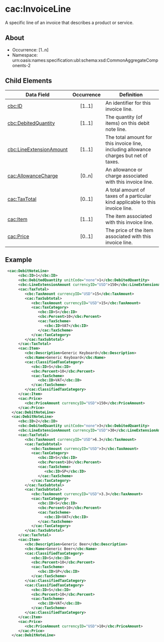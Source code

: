 # cac:InvoiceLine
A specific line of an invoice that describes a product or service.

## About
* Occurrence: [1..n]
* Namespace: urn:oasis:names:specification:ubl:schema:xsd:CommonAggregateComponents-2

## Child Elements

| Data Field                                      | Occurrence | Definition |
|-------------------------------------------------|:----------:|------------|
| [cbc:ID](./debit-note-line/id.mdx)                              |   [1..1]   | An identifier for this invoice line. |
| [cbc:DebitedQuantity](./debit-note-line/debited-quantity.mdx)  |   [1..1]   | The quantity (of items) on this debit note line. |
| [cbc:LineExtensionAmount](./debit-note-line/line-extension-amount.mdx) | [1..1] | The total amount for this invoice line, including allowance charges but net of taxes. |
| [cac:AllowanceCharge](./debit-note-line/allowance-charge.mdx)    |   [0..n]   | An allowance or charge associated with this invoice line. |
| [cac:TaxTotal](./debit-note-line/tax-total.mdx)                  |   [0..1]   | A total amount of taxes of a particular kind applicable to this invoice line. |
| [cac:Item](./debit-note-line/item.mdx)                          |   [1..1]   | The item associated with this invoice line. |
| [cac:Price](./debit-note-line/price.mdx)                        |   [0..1]   | The price of the item associated with this invoice line. |

## Example
```xml
 <cac:DebitNoteLine>
      <cbc:ID>1</cbc:ID>
      <cbc:DebitedQuantity unitCode="none">1</cbc:DebitedQuantity>
      <cbc:LineExtensionAmount currencyID="USD">150</cbc:LineExtensionAmount>
      <cac:TaxTotal>
         <cbc:TaxAmount currencyID="USD">15</cbc:TaxAmount>
         <cac:TaxSubtotal>
            <cbc:TaxAmount currencyID="USD">15</cbc:TaxAmount>
            <cac:TaxCategory>
               <cbc:ID>S</cbc:ID>
               <cbc:Percent>10</cbc:Percent>
               <cac:TaxScheme>
                  <cbc:ID>VAT</cbc:ID>
               </cac:TaxScheme>
            </cac:TaxCategory>
         </cac:TaxSubtotal>
      </cac:TaxTotal>
      <cac:Item>
         <cbc:Description>Generic Keyboard</cbc:Description>
         <cbc:Name>Generic Keyboard</cbc:Name>
         <cac:ClassifiedTaxCategory>
            <cbc:ID>S</cbc:ID>
            <cbc:Percent>10</cbc:Percent>
            <cac:TaxScheme>
               <cbc:ID>VAT</cbc:ID>
            </cac:TaxScheme>
         </cac:ClassifiedTaxCategory>
      </cac:Item>
      <cac:Price>
         <cbc:PriceAmount currencyID="USD">150</cbc:PriceAmount>
      </cac:Price>
   </cac:DebitNoteLine>
   <cac:DebitNoteLine>
      <cbc:ID>2</cbc:ID>
      <cbc:DebitedQuantity unitCode="none">3</cbc:DebitedQuantity>
      <cbc:LineExtensionAmount currencyID="USD">30</cbc:LineExtensionAmount>
      <cac:TaxTotal>
         <cbc:TaxAmount currencyID="USD">6.3</cbc:TaxAmount>
         <cac:TaxSubtotal>
            <cbc:TaxAmount currencyID="USD">3</cbc:TaxAmount>
            <cac:TaxCategory>
               <cbc:ID>S</cbc:ID>
               <cbc:Percent>10</cbc:Percent>
               <cac:TaxScheme>
                  <cbc:ID>SP</cbc:ID>
               </cac:TaxScheme>
            </cac:TaxCategory>
         </cac:TaxSubtotal>
         <cac:TaxSubtotal>
            <cbc:TaxAmount currencyID="USD">3.3</cbc:TaxAmount>
            <cac:TaxCategory>
               <cbc:ID>S</cbc:ID>
               <cbc:Percent>10</cbc:Percent>
               <cac:TaxScheme>
                  <cbc:ID>VAT</cbc:ID>
               </cac:TaxScheme>
            </cac:TaxCategory>
         </cac:TaxSubtotal>
      </cac:TaxTotal>
      <cac:Item>
         <cbc:Description>Generic Beer</cbc:Description>
         <cbc:Name>Generic Beer</cbc:Name>
         <cac:ClassifiedTaxCategory>
            <cbc:ID>S</cbc:ID>
            <cbc:Percent>10</cbc:Percent>
            <cac:TaxScheme>
               <cbc:ID>SP</cbc:ID>
            </cac:TaxScheme>
         </cac:ClassifiedTaxCategory>
         <cac:ClassifiedTaxCategory>
            <cbc:ID>S</cbc:ID>
            <cbc:Percent>10</cbc:Percent>
            <cac:TaxScheme>
               <cbc:ID>VAT</cbc:ID>
            </cac:TaxScheme>
         </cac:ClassifiedTaxCategory>
      </cac:Item>
      <cac:Price>
         <cbc:PriceAmount currencyID="USD">10</cbc:PriceAmount>
      </cac:Price>
   </cac:DebitNoteLine>
```